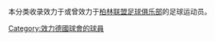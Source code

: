 {{Commonscat|Players of 1. FC Union Berlin}}
本分类收录效力于或曾效力于[[柏林联盟足球俱乐部|柏林联盟足球俱乐部]]的足球运动员。
[[Category:效力德國球會的球員|Category:效力德國球會的球員]]